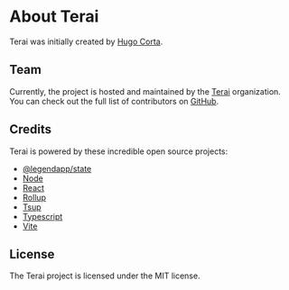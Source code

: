 # About Terai

Terai was initially created by [Hugo Corta](https://github.com/hugocxl).

## Team

Currently, the project is hosted and maintained by the
[Terai](https://github.com/terai-labs) organization. You can check out the full
list of contributors on
[GitHub](https://github.com/terai-labs/terai/graphs/contributors).

## Credits

Terai is powered by these incredible open source projects:

- [@legendapp/state](https://rollupjs.org)
- [Node](https://rollupjs.org)
- [React](https://github.com/facebook/react)
- [Rollup](https://rollupjs.org)
- [Tsup](https://github.com/apache/incubator-echarts)
- [Typescript](https://rollupjs.org)
- [Vite](https://rollupjs.org)

## License

The Terai project is licensed under the MIT license.
